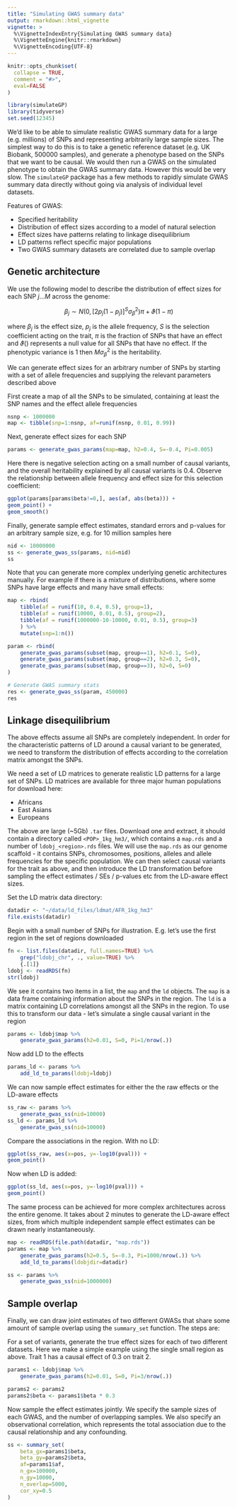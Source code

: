 ```yaml
---
title: "Simulating GWAS summary data"
output: rmarkdown::html_vignette
vignette: >
  %\VignetteIndexEntry{Simulating GWAS summary data}
  %\VignetteEngine{knitr::rmarkdown}
  %\VignetteEncoding{UTF-8}
---
```


```r
knitr::opts_chunk$set(
  collapse = TRUE,
  comment = "#>",
  eval=FALSE
)
```

```r
library(simulateGP)
library(tidyverse)
set.seed(12345)
```

We'd like to be able to simulate realistic GWAS summary data for a large (e.g. millions) of SNPs and representing arbitrarily large sample sizes. The simplest way to do this is to take a genetic reference dataset (e.g. UK Biobank, 500000 samples), and generate a phenotype based on the SNPs that we want to be causal. We would then run a GWAS on the simulated phenotype to obtain the GWAS summary data. However this would be very slow. The `simulateGP` package has a few methods to rapidly simulate GWAS summary data directly without going via analysis of individual level datasets.

Features of GWAS:

- Specified heritability
- Distribution of effect sizes according to a model of natural selection
- Effect sizes have patterns relating to linkage disequilibrium
- LD patterns reflect specific major populations
- Two GWAS summary datasets are correlated due to sample overlap

## Genetic architecture

We use the following model to describe the distribution of effect sizes for each SNP $j...M$ across the genome:

$$
\beta_j \sim N(0, [2p_j (1-p_j)]^S \sigma^2_\beta)\pi + \vartheta (1 - \pi)
$$

where $\beta_j$ is the effect size, $p_j$ is the allele frequency, $S$ is the selection coefficient acting on the trait, $\pi$ is the fraction of SNPs that have an effect and $\vartheta()$ represents a null value for all SNPs that have no effect. If the phenotypic variance is 1 then $M \sigma^2_\beta$ is the heritability.

We can generate effect sizes for an arbitrary number of SNPs by starting with a set of allele frequencies and supplying the relevant parameters described above

First create a map of all the SNPs to be simulated, containing at least the SNP names and the effect allele frequencies

```r
nsnp <- 1000000
map <- tibble(snp=1:nsnp, af=runif(nsnp, 0.01, 0.99))
```

Next, generate effect sizes for each SNP

```r
params <- generate_gwas_params(map=map, h2=0.4, S=-0.4, Pi=0.005)
```

Here there is negative selection acting on a small number of causal variants, and the overall heritability explained by all causal variants is 0.4. Observe the relationship between allele frequency and effect size for this selection coefficient:

```r
ggplot(params[params$beta!=0,], aes(af, abs(beta))) +
geom_point() +
geom_smooth()
```

Finally, generate sample effect estimates, standard errors and p-values for an arbitrary sample size, e.g. for 10 million samples here

```r
nid <- 10000000
ss <- generate_gwas_ss(params, nid=nid)
ss
```

Note that you can generate more complex underlying genetic architectures manually. For example if there is a mixture of distributions, where some SNPs have large effects and many have small effects:

```r
map <- rbind(
	tibble(af = runif(10, 0.4, 0.5), group=1),
	tibble(af = runif(10000, 0.01, 0.5), group=2),
	tibble(af = runif(1000000-10-10000, 0.01, 0.5), group=3)
	) %>%
	mutate(snp=1:n())

param <- rbind(
	generate_gwas_params(subset(map, group==1), h2=0.1, S=0),
	generate_gwas_params(subset(map, group==2), h2=0.3, S=0),
	generate_gwas_params(subset(map, group==3), h2=0, S=0)
)

# Generate GWAS summary stats
res <- generate_gwas_ss(param, 450000)
res
```

## Linkage disequilibrium

The above effects assume all SNPs are completely independent. In order for the characteristic patterns of LD around a causal variant to be generated, we need to transform the distribution of effects according to the correlation matrix amongst the SNPs. 

We need a set of LD matrices to generate realistic LD patterns for a large set of SNPs. LD matrices are available for three major human populations for download here:

- Africans
- East Asians
- Europeans

The above are large (~5Gb) `.tar` files. Download one and extract, it should contain a directory called `<POP>_1kg_hm3/`, which contains a `map.rds` and a number of `ldobj_<region>.rds` files. We will use the `map.rds` as our genome scaffold - it contains SNPs, chromosomes, positions, alleles and allele frequencies for the specific population. We can then select causal variants for the trait as above, and then introduce the LD transformation before sampling the effect estimates / SEs / p-values etc from the LD-aware effect sizes.

Set the LD matrix data directory:

```r
datadir <- "~/data/ld_files/ldmat/AFR_1kg_hm3"
file.exists(datadir)
```

Begin with a small number of SNPs for illustration. E.g. let's use the first region in the set of regions downloaded

```r
fn <- list.files(datadir, full.names=TRUE) %>% 
	grep("ldobj_chr", ., value=TRUE) %>% 
	{.[1]}
ldobj <- readRDS(fn)
str(ldobj)
```

We see it contains two items in a list, the `map` and the `ld` objects. The `map` is a data frame containing information about the SNPs in the region. The `ld` is a matrix containing LD correlations amongst all the SNPs in the region. To use this to transform our data - let's simulate a single causal variant in the region

```r
params <- ldobj$map %>%
	generate_gwas_params(h2=0.01, S=0, Pi=1/nrow(.))
```

Now add LD to the effects

```r
params_ld <- params %>%
	add_ld_to_params(ldobj=ldobj)
```

We can now sample effect estimates for either the the raw effects or the LD-aware effects

```r
ss_raw <- params %>%
	generate_gwas_ss(nid=10000)
ss_ld <- params_ld %>%
	generate_gwas_ss(nid=10000)
```

Compare the associations in the region. With no LD:

```r
ggplot(ss_raw, aes(x=pos, y=-log10(pval))) +
geom_point()
```

Now when LD is added:

```r
ggplot(ss_ld, aes(x=pos, y=-log10(pval))) +
geom_point()
```

The same process can be achieved for more complex architectures across the entire genome. It takes about 2 minutes to generate the LD-aware effect sizes, from which multiple independent sample effect estimates can be drawn nearly instantaneously.

```r
map <- readRDS(file.path(datadir, "map.rds"))
params <- map %>%
	generate_gwas_params(h2=0.5, S=-0.3, Pi=1000/nrow(.)) %>%
	add_ld_to_params(ldobjdir=datadir)

ss <- params %>%
	generate_gwas_ss(nid=1000000)
```

## Sample overlap

Finally, we can draw joint estimates of two different GWASs that share some amount of sample overlap using the `summary_set` function. The steps are:

For a set of variants, generate the true effect sizes for each of two different datasets. Here we make a simple example using the single small region as above. Trait 1 has a causal effect of 0.3 on trait 2.

```r
params1 <- ldobj$map %>%
	generate_gwas_params(h2=0.01, S=0, Pi=3/nrow(.))

params2 <- params2
params2$beta <- params1$beta * 0.3
```

Now sample the effect estimates jointly. We specify the sample sizes of each GWAS, and the number of overlapping samples. We also specify an observational correlation, which represents the total association due to the causal relationship and any confounding.

```r
ss <- summary_set(
	beta_gx=params1$beta,
	beta_gy=params2$beta,
	af=params1$af,
	n_gx=100000,
	n_gy=10000,
	n_overlap=5000,
	cor_xy=0.5
)
```



